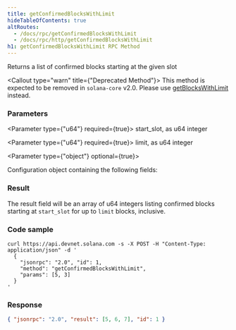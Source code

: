 ```yaml
---
title: getConfirmedBlocksWithLimit
hideTableOfContents: true
altRoutes:
  - /docs/rpc/getConfirmedBlocksWithLimit
  - /docs/rpc/http/getConfirmedBlocksWithLimit
h1: getConfirmedBlocksWithLimit RPC Method
---
```


Returns a list of confirmed blocks starting at the given slot

<Callout type="warn" title={"Deprecated Method"}>
  This method is expected to be removed in `solana-core` v2.0. Please use
  [getBlocksWithLimit](/docs/rpc/http/getblockswithlimit) instead.
</Callout>

<DocSideBySide>

<DocLeftSide>

### Parameters

<Parameter type={"u64"} required={true}>
  start_slot, as u64 integer
</Parameter>

<Parameter type={"u64"} required={true}>
  limit, as u64 integer
</Parameter>

<Parameter type={"object"} optional={true}>

Configuration object containing the following fields:

<Field
  name="commitment"
  type="string"
  optional={true}
  href="/docs/rpc/index.mdx#configuring-state-commitment"
/>

</Parameter>

### Result

The result field will be an array of u64 integers listing confirmed blocks
starting at `start_slot` for up to `limit` blocks, inclusive.

</DocLeftSide>

<DocRightSide>

### Code sample

```shell
curl https://api.devnet.solana.com -s -X POST -H "Content-Type: application/json" -d '
  {
    "jsonrpc": "2.0", "id": 1,
    "method": "getConfirmedBlocksWithLimit",
    "params": [5, 3]
  }
'
```

### Response

```json
{ "jsonrpc": "2.0", "result": [5, 6, 7], "id": 1 }
```

</DocRightSide>
</DocSideBySide>
